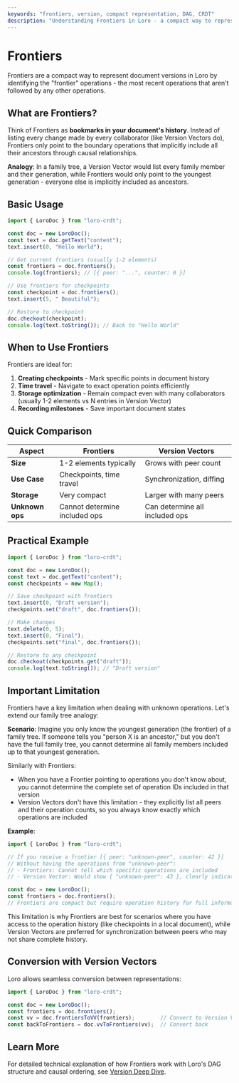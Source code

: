 ```yaml
---
keywords: "frontiers, version, compact representation, DAG, CRDT"
description: "Understanding Frontiers in Loro - a compact way to represent document versions"
---
```


# Frontiers

Frontiers are a compact way to represent document versions in Loro by identifying the "frontier" operations - the most recent operations that aren't followed by any other operations.

## What are Frontiers?

Think of Frontiers as **bookmarks in your document's history**. Instead of listing every change made by every collaborator (like Version Vectors do), Frontiers only point to the boundary operations that implicitly include all their ancestors through causal relationships.

**Analogy**: In a family tree, a Version Vector would list every family member and their generation, while Frontiers would only point to the youngest generation - everyone else is implicitly included as ancestors.

## Basic Usage

```ts twoslash
import { LoroDoc } from "loro-crdt";

const doc = new LoroDoc();
const text = doc.getText("content");
text.insert(0, "Hello World");

// Get current frontiers (usually 1-2 elements)
const frontiers = doc.frontiers();
console.log(frontiers); // [{ peer: "...", counter: 0 }]

// Use frontiers for checkpoints
const checkpoint = doc.frontiers();
text.insert(5, " Beautiful");

// Restore to checkpoint
doc.checkout(checkpoint);
console.log(text.toString()); // Back to "Hello World"
```

## When to Use Frontiers

Frontiers are ideal for:

1. **Creating checkpoints** - Mark specific points in document history
2. **Time travel** - Navigate to exact operation points efficiently
3. **Storage optimization** - Remain compact even with many collaborators (usually 1-2 elements vs N entries in Version Vector)
4. **Recording milestones** - Save important document states

## Quick Comparison

| Aspect | Frontiers | Version Vectors |
|--------|-----------|----------------|
| **Size** | 1-2 elements typically | Grows with peer count |
| **Use Case** | Checkpoints, time travel | Synchronization, diffing |
| **Storage** | Very compact | Larger with many peers |
| **Unknown ops** | Cannot determine included ops | Can determine all included ops |

## Practical Example

```ts twoslash
import { LoroDoc } from "loro-crdt";

const doc = new LoroDoc();
const text = doc.getText("content");
const checkpoints = new Map();

// Save checkpoint with frontiers
text.insert(0, "Draft version");
checkpoints.set("draft", doc.frontiers());

// Make changes
text.delete(0, 5);
text.insert(0, "Final");
checkpoints.set("final", doc.frontiers());

// Restore to any checkpoint
doc.checkout(checkpoints.get("draft"));
console.log(text.toString()); // "Draft version"
```

## Important Limitation

Frontiers have a key limitation when dealing with unknown operations. Let's extend our family tree analogy:

**Scenario**: Imagine you only know the youngest generation (the frontier) of a family tree. If someone tells you "person X is an ancestor," but you don't have the full family tree, you cannot determine all family members included up to that youngest generation.

Similarly with Frontiers:
- When you have a Frontier pointing to operations you don't know about, you cannot determine the complete set of operation IDs included in that version
- Version Vectors don't have this limitation - they explicitly list all peers and their operation counts, so you always know exactly which operations are included

**Example**:
```ts twoslash
import { LoroDoc } from "loro-crdt";

// If you receive a frontier [{ peer: "unknown-peer", counter: 42 }]
// Without having the operations from "unknown-peer":
// - Frontiers: Cannot tell which specific operations are included
// - Version Vector: Would show { "unknown-peer": 43 }, clearly indicating ops 0-42

const doc = new LoroDoc();
const frontiers = doc.frontiers();
// Frontiers are compact but require operation history for full information
```

This limitation is why Frontiers are best for scenarios where you have access to the operation history (like checkpoints in a local document), while Version Vectors are preferred for synchronization between peers who may not share complete history.

## Conversion with Version Vectors

Loro allows seamless conversion between representations:

```ts twoslash
import { LoroDoc } from "loro-crdt";

const doc = new LoroDoc();
const frontiers = doc.frontiers();
const vv = doc.frontiersToVV(frontiers);        // Convert to Version Vector
const backToFrontiers = doc.vvToFrontiers(vv);  // Convert back
```

## Learn More

For detailed technical explanation of how Frontiers work with Loro's DAG structure and causal ordering, see [Version Deep Dive](/docs/advanced/version_deep_dive).